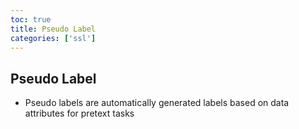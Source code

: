 ```yaml
---
toc: true
title: Pseudo Label
categories: ['ssl']
---
```



## Pseudo Label
- Pseudo labels are automatically generated labels based on data attributes for pretext tasks



